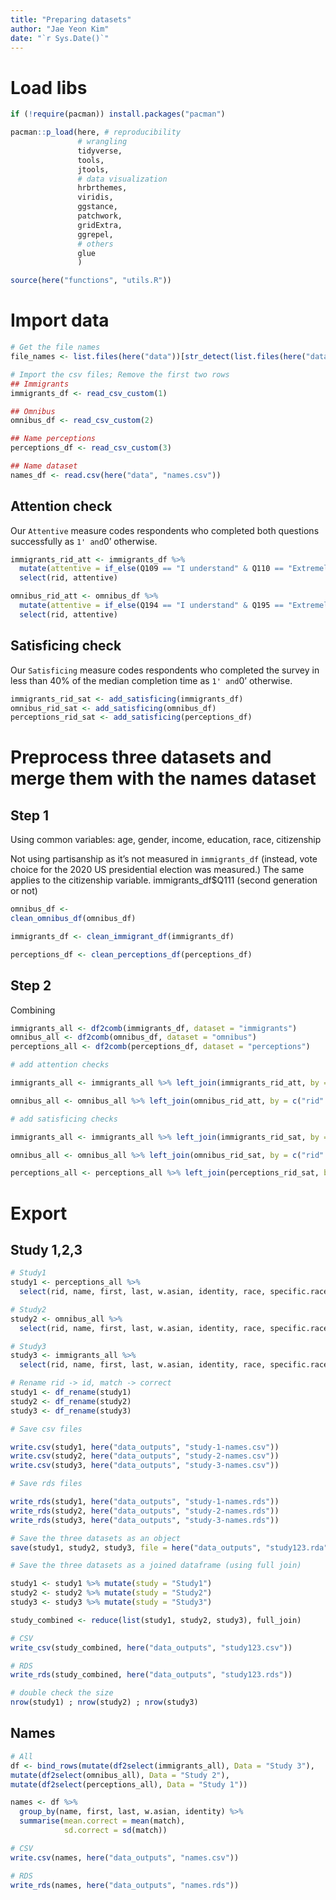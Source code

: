 ```yaml
---
title: "Preparing datasets" 
author: "Jae Yeon Kim"
date: "`r Sys.Date()`"
---
```


# Load libs 

```r
if (!require(pacman)) install.packages("pacman")

pacman::p_load(here, # reproducibility
               # wrangling 
               tidyverse, 
               tools, 
               jtools, 
               # data visualization 
               hrbrthemes,
               viridis, 
               ggstance, 
               patchwork,
               gridExtra,
               ggrepel,
               # others
               glue
               )

source(here("functions", "utils.R"))
```

# Import data 

```r
# Get the file names 
file_names <- list.files(here("data"))[str_detect(list.files(here("data")), "2021_")]
```

```r
# Import the csv files; Remove the first two rows                                         
## Immigrants
immigrants_df <- read_csv_custom(1)

## Omnibus 
omnibus_df <- read_csv_custom(2)

## Name perceptions 
perceptions_df <- read_csv_custom(3)

## Name dataset
names_df <- read.csv(here("data", "names.csv"))
```

## Attention check 

Our `Attentive` measure codes respondents who completed both questions successfully as `1' and `0' otherwise.

```r
immigrants_rid_att <- immigrants_df %>%
  mutate(attentive = if_else(Q109 == "I understand" & Q110 == "Extremely interested,Very interested", 1, 0))  %>%
  select(rid, attentive)

omnibus_rid_att <- omnibus_df %>%
  mutate(attentive = if_else(Q194 == "I understand" & Q195 == "Extremely interested,Very interested", 1, 0))  %>%
  select(rid, attentive)
```

## Satisficing check 

Our `Satisficing` measure codes respondents who completed the survey in less than 40\% of the median completion time as `1' and `0' otherwise. 

```r
immigrants_rid_sat <- add_satisficing(immigrants_df)
omnibus_rid_sat <- add_satisficing(omnibus_df)
perceptions_rid_sat <- add_satisficing(perceptions_df)
```

# Preprocess three datasets and merge them with the names dataset 

## Step 1 

Using common variables: age, gender, income, education, race, citizenship

Not using partisanship as it's not measured in `immigrants_df` (instead, vote choice for the 2020 US presidential election was measured.) The same applies to the citizenship variable. immigrants_df$Q111 (second generation or not)

```r
omnibus_df <- 
clean_omnibus_df(omnibus_df)

immigrants_df <- clean_immigrant_df(immigrants_df)

perceptions_df <- clean_perceptions_df(perceptions_df)
```

## Step 2 

Combining

```r
immigrants_all <- df2comb(immigrants_df, dataset = "immigrants")
omnibus_all <- df2comb(omnibus_df, dataset = "omnibus")
perceptions_all <- df2comb(perceptions_df, dataset = "perceptions")

# add attention checks 

immigrants_all <- immigrants_all %>% left_join(immigrants_rid_att, by = c("rid" = "rid"))

omnibus_all <- omnibus_all %>% left_join(omnibus_rid_att, by = c("rid" = "rid"))

# add satisficing checks 

immigrants_all <- immigrants_all %>% left_join(immigrants_rid_sat, by = c("rid" = "rid"))

omnibus_all <- omnibus_all %>% left_join(omnibus_rid_sat, by = c("rid" = "rid"))

perceptions_all <- perceptions_all %>% left_join(perceptions_rid_sat, by = c("rid" = "ResponseId"))
```

# Export 

## Study 1,2,3 

```r
# Study1 
study1 <- perceptions_all %>%
  select(rid, name, first, last, w.asian, identity, race, specific.race, citizen, education, education.ord, income, income.ord, match, satisficing) 

# Study2
study2 <- omnibus_all %>%
  select(rid, name, first, last, w.asian, identity, race, specific.race, citizen, education, education.ord, income, income.ord, match, res.age, res.male, res.income, res.edu, res.citizenship, res.race, satisficing)

# Study3
study3 <- immigrants_all %>%
  select(rid, name, first, last, w.asian, identity, race, specific.race, citizen, education, education.ord, income, income.ord, match, res.age, res.male, res.income, res.edu, res.citizenship, res.race, satisficing)

# Rename rid -> id, match -> correct 
study1 <- df_rename(study1)
study2 <- df_rename(study2)
study3 <- df_rename(study3)

# Save csv files 

write.csv(study1, here("data_outputs", "study-1-names.csv"))
write.csv(study2, here("data_outputs", "study-2-names.csv"))
write.csv(study3, here("data_outputs", "study-3-names.csv"))

# Save rds files 

write_rds(study1, here("data_outputs", "study-1-names.rds"))
write_rds(study2, here("data_outputs", "study-2-names.rds"))
write_rds(study3, here("data_outputs", "study-3-names.rds"))

# Save the three datasets as an object     
save(study1, study2, study3, file = here("data_outputs", "study123.rda"))

# Save the three datasets as a joined dataframe (using full join)

study1 <- study1 %>% mutate(study = "Study1")
study2 <- study2 %>% mutate(study = "Study2")
study3 <- study3 %>% mutate(study = "Study3")

study_combined <- reduce(list(study1, study2, study3), full_join)

# CSV
write_csv(study_combined, here("data_outputs", "study123.csv"))

# RDS
write_rds(study_combined, here("data_outputs", "study123.rds"))

# double check the size 
nrow(study1) ; nrow(study2) ; nrow(study3)
```

## Names 

```r
# All 
df <- bind_rows(mutate(df2select(immigrants_all), Data = "Study 3"),
mutate(df2select(omnibus_all), Data = "Study 2"),
mutate(df2select(perceptions_all), Data = "Study 1"))

names <- df %>%
  group_by(name, first, last, w.asian, identity) %>%
  summarise(mean.correct = mean(match),
            sd.correct = sd(match))

# CSV
write.csv(names, here("data_outputs", "names.csv"))

# RDS
write_rds(names, here("data_outputs", "names.rds"))
```